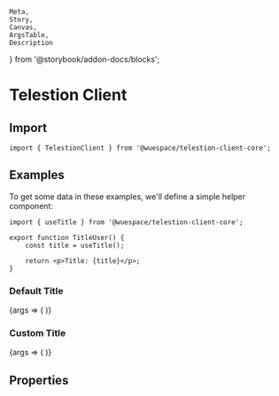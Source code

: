 	Meta,
	Story,
	Canvas,
	ArgsTable,
	Description
} from '@storybook/addon-docs/blocks';

<Meta title="Core/TelestionClient" component={TelestionClient} />

# Telestion Client

## Import

```tsx
import { TelestionClient } from '@wuespace/telestion-client-core';
```

## Examples

To get some data in these examples, we'll define a simple helper component:

```tsx
import { useTitle } from '@wuespace/telestion-client-core';

export function TitleUser() {
	const title = useTitle();

	return <p>Title: {title}</p>;
}
```

### Default Title

<Canvas>
	<Story name="Pure TelestionClient" inline={false}>
		{args => (
			<TelestionClient {...args}>
				<TitleUser />
			</TelestionClient>
		)}
	</Story>
</Canvas>

### Custom Title

<Canvas>
	<Story
		name="TelestionClient with a title"
		args={{ title: 'Hello World' }}
		inline={false}
	>
		{args => (
			<TelestionClient {...args}>
				<TitleUser />
			</TelestionClient>
		)}
	</Story>
</Canvas>

## Properties

<ArgsTable of={TelestionClient} />
